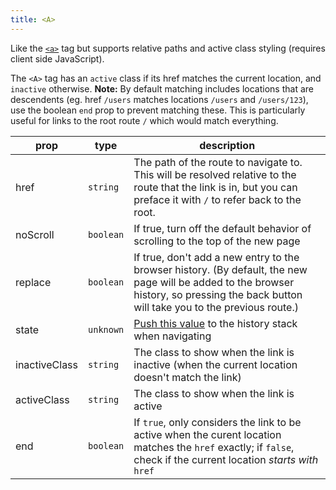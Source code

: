 ```yaml
---
title: <A>
---
```


Like the [`<a>`](https://developer.mozilla.org/en-US/docs/Web/HTML/Element/a) tag but supports relative paths and active class styling (requires client side JavaScript).

The `<A>` tag has an `active` class if its href matches the current location, and `inactive` otherwise.
**Note:** By default matching includes locations that are descendents (eg. href `/users` matches locations `/users` and `/users/123`), use the boolean `end` prop to prevent matching these.
This is particularly useful for links to the root route `/` which would match everything.

| prop          | type      | description                                                                                                                                                                              |
| ------------- | --------- | ---------------------------------------------------------------------------------------------------------------------------------------------------------------------------------------- |
| href          | `string`  | The path of the route to navigate to. This will be resolved relative to the route that the link is in, but you can preface it with `/` to refer back to the root.                        |
| noScroll      | `boolean` | If true, turn off the default behavior of scrolling to the top of the new page                                                                                                           |
| replace       | `boolean` | If true, don't add a new entry to the browser history. (By default, the new page will be added to the browser history, so pressing the back button will take you to the previous route.) |
| state         | `unknown` | [Push this value](https://developer.mozilla.org/en-US/docs/Web/API/History/pushState) to the history stack when navigating                                                               |
| inactiveClass | `string`  | The class to show when the link is inactive (when the current location doesn't match the link)                                                                                           |
| activeClass   | `string`  | The class to show when the link is active                                                                                                                                                |
| end           | `boolean` | If `true`, only considers the link to be active when the curent location matches the `href` exactly; if `false`, check if the current location _starts with_ `href`                      |
